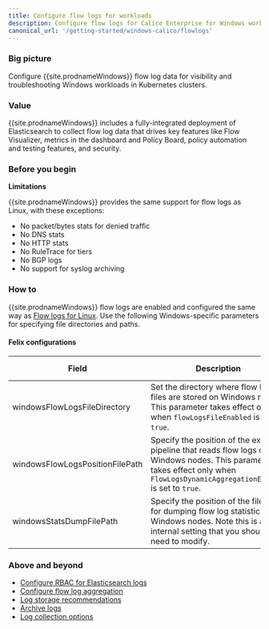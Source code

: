 ```yaml
---
title: Configure flow logs for workloads 
description: Configure flow logs for Calico Enterprise for Windows workloads.
canonical_url: '/getting-started/windows-calico/flowlogs'
---
```


### Big picture

Configure {{site.prodnameWindows}} flow log data for visibility and troubleshooting Windows workloads in Kubernetes clusters.

### Value

{{site.prodnameWindows}} includes a fully-integrated deployment of Elasticsearch to collect flow log data that drives 
key features like Flow Visualizer, metrics in the dashboard and Policy Board, policy automation and testing features, and security. 

### Before you begin

**Limitations**

{{site.prodnameWindows}} provides the same support for flow logs as Linux, with these exceptions:

- No packet/bytes stats for denied traffic
- No DNS stats
- No HTTP stats
- No RuleTrace for tiers
- No BGP logs
- No support for syslog archiving

### How to

{{site.prodnameWindows}} flow logs are enabled and configured the same way as [Flow logs for Linux]({{site.baseurl}}/visibility/elastic/overview). Use the following Windows-specific parameters for specifying file directories and paths. 

#### Felix configurations

| Field                              | Description                 | Accepted Values   | Schema | Default    |
|------------------------------------|-----------------------------|-------------------|--------|------------|
| windowsFlowLogsFileDirectory | Set the directory where flow logs files are stored on Windows nodes. This parameter takes effect only when `flowLogsFileEnabled` is set to `true`. | string | string | `c:\\TigeraCalico\\flowlogs` |
| windowsFlowLogsPositionFilePath | Specify the position of the external pipeline that reads flow logs on Windows nodes. This parameter takes effect only when `FlowLogsDynamicAggregationEnabled` is set to `true`. | string | string | `c:\\TigeraCalico\\flowlogs\\flows.log.pos` |
| windowsStatsDumpFilePath | Specify the position of the file used for dumping flow log statistics on Windows nodes. Note this is an internal setting that you should not need to modify.| string | string | `c:\\TigeraCalico\\stats\\dump` |
 

### Above and beyond

- [Configure RBAC for Elasticsearch logs]({{site.baseurl}}/visibility/elastic/rbac-elasticsearch)
- [Configure flow log aggregation]({{site.baseurl}}/visibility/elastic/flow/aggregation)
- [Log storage recommendations]({{site.baseurl}}/maintenance/logstorage/log-storage-recommendations)
- [Archive logs]({{site.baseurl}}/visibility/elastic/archive-storage)
- [Log collection options]({{site.baseurl}}/reference/installation/api#operator.tigera.io/v1.LogCollectorSpec)
